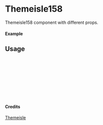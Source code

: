 
<Meta of={Themeisle158} title="Themeisle/Themeisle158" />

# Themeisle158

Themeisle158 component with different props.

#### Example

<Canvas of={Themeisle158.Primary} />

## Usage

```ts
import { Themeisle158 } from "yadl-ui";

const Example = () => {
  return (
      <Themeisle158 />
  );
};

export default Example;
```

#### Credits
[Themeisle](https://themeisle.com/illustrations/)
